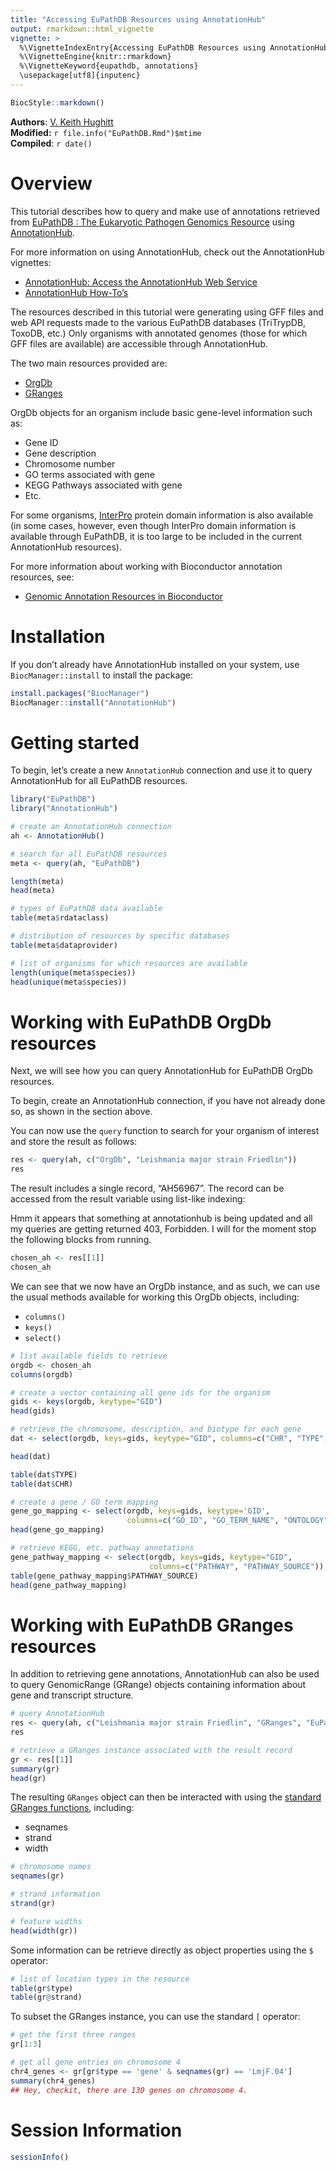 ```yaml
---
title: "Accessing EuPathDB Resources using AnnotationHub"
output: rmarkdown::html_vignette
vignette: >
  %\VignetteIndexEntry{Accessing EuPathDB Resources using AnnotationHub}
  %\VignetteEngine{knitr::rmarkdown}
  %\VignetteKeyword{eupathdb, annotations}
  \usepackage[utf8]{inputenc}
---
```


```r
BiocStyle::markdown()
```

**Authors**: [V. Keith Hughitt](mailto:keith.hughitt@nih.gov)<br />
**Modified:** `r file.info("EuPathDB.Rmd")$mtime`<br />
**Compiled**: `r date()`

# Overview

This tutorial describes how to query and make use of annotations retrieved from
[EuPathDB : The Eukaryotic Pathogen Genomics Resource](http://eupathdb.org/eupathdb/)
using [AnnotationHub](http://bioconductor.org/packages/release/bioc/html/AnnotationHub.html).

For more information on using AnnotationHub, check out the AnnotationHub vignettes:

- [AnnotationHub: Access the AnnotationHub Web Service](http://bioconductor.org/packages/release/bioc/vignettes/AnnotationHub/inst/doc/AnnotationHub-HOWTO.html)
- [AnnotationHub How-To’s](http://bioconductor.org/packages/release/bioc/vignettes/AnnotationHub/inst/doc/AnnotationHub-HOWTO.html)

The resources described in this tutorial were generating using GFF files and web API requests made
to the various EuPathDB databases (TriTrypDB, ToxoDB, etc.) Only organisms with annotated genomes
(those for which GFF files are available) are accessible through AnnotationHub.

The two main resources provided are:

- [OrgDb](https://www.bioconductor.org/help/workflows/annotation/annotation/#OrgDb)
- [GRanges](http://bioconductor.org/packages/release/bioc/html/GenomicRanges.html)

OrgDb objects for an organism include basic gene-level information such as:

- Gene ID
- Gene description
- Chromosome number
- GO terms associated with gene
- KEGG Pathways associated with gene
- Etc.

For some organisms, [InterPro](https://www.ebi.ac.uk/interpro/) protein domain information is also
available (in some cases, however, even though InterPro domain information is available through
EuPathDB, it is too large to be included in the current AnnotationHub resources).

For more information about working with Bioconductor annotation resources, see:

- [Genomic Annotation Resources in Bioconductor ](https://www.bioconductor.org/help/workflows/annotation/annotation/)

# Installation

If you don't already have AnnotationHub installed on your system, use
`BiocManager::install` to install the package:

```r
install.packages("BiocManager")
BiocManager::install("AnnotationHub")
```

# Getting started

To begin, let's create a new `AnnotationHub` connection and use it to query
AnnotationHub for all EuPathDB resources.

```r
library("EuPathDB")
library("AnnotationHub")

# create an AnnotationHub connection
ah <- AnnotationHub()

# search for all EuPathDB resources
meta <- query(ah, "EuPathDB")

length(meta)
head(meta)

# types of EuPathDB data available
table(meta$rdataclass)

# distribution of resources by specific databases
table(meta$dataprovider)

# list of organisms for which resources are available
length(unique(meta$species))
head(unique(meta$species))
```

# Working with EuPathDB OrgDb resources

Next, we will see how you can query AnnotationHub for EuPathDB OrgDb resources.

To begin, create an AnnotationHub connection, if you have not already done so, as shown in the
section above.

You can now use the `query` function to search for your organism of interest and store the result
as follows:

```r
res <- query(ah, c("OrgDb", "Leishmania major strain Friedlin"))
res
```

The result includes a single record, "AH56967". The record can be accessed from the result variable
using list-like indexing:

Hmm it appears that something at annotationhub is being updated and all my queries are getting
returned 403, Forbidden.  I will for the moment stop the following blocks from running.

```r
chosen_ah <- res[[1]]
chosen_ah
```

We can see that we now have an OrgDb instance, and as such, we can use the usual methods available
for working this OrgDb objects, including:

- `columns()`
- `keys()`
- `select()`

```r
# list available fields to retrieve
orgdb <- chosen_ah
columns(orgdb)

# create a vector containing all gene ids for the organism
gids <- keys(orgdb, keytype="GID")
head(gids)

# retrieve the chromosome, description, and biotype for each gene
dat <- select(orgdb, keys=gids, keytype="GID", columns=c("CHR", "TYPE", "GENEDESCRIPTION"))

head(dat)

table(dat$TYPE)
table(dat$CHR)

# create a gene / GO term mapping
gene_go_mapping <- select(orgdb, keys=gids, keytype='GID',
                          columns=c("GO_ID", "GO_TERM_NAME", "ONTOLOGY"))
head(gene_go_mapping)

# retrieve KEGG, etc. pathway annotations
gene_pathway_mapping <- select(orgdb, keys=gids, keytype="GID",
                               columns=c("PATHWAY", "PATHWAY_SOURCE"))
table(gene_pathway_mapping$PATHWAY_SOURCE)
head(gene_pathway_mapping)
```

# Working with EuPathDB GRanges resources

In addition to retrieving gene annotations, AnnotationHub can also be used to query GenomicRange
(GRange) objects containing information about gene and transcript structure.

```r
# query AnnotationHub
res <- query(ah, c("Leishmania major strain Friedlin", "GRanges", "EuPathDB"))
res

# retrieve a GRanges instance associated with the result record
gr <- res[[1]]
summary(gr)
head(gr)
```

The resulting `GRanges` object can then be interacted with using the [standard GRanges
functions](https://bioconductor.org/packages/3.7/bioc/vignettes/GenomicRanges/inst/doc/GenomicRangesIntroduction.pdf),
including:

- seqnames
- strand
- width

```r
# chromosome names
seqnames(gr)

# strand information
strand(gr)

# feature widths
head(width(gr))
```

Some information can be retrieve directly as object properties using the `$` operator:

```r
# list of location types in the resource
table(gr$type)
table(gr@strand)
```

To subset the GRanges instance, you can use the standard `[` operator:

```r
# get the first three ranges
gr[1:3]

# get all gene entries on chromosome 4
chr4_genes <- gr[gr$type == 'gene' & seqnames(gr) == 'LmjF.04']
summary(chr4_genes)
## Hey, checkit, there are 130 genes on chromosome 4.
```

# Session Information

```r
sessionInfo()
```
